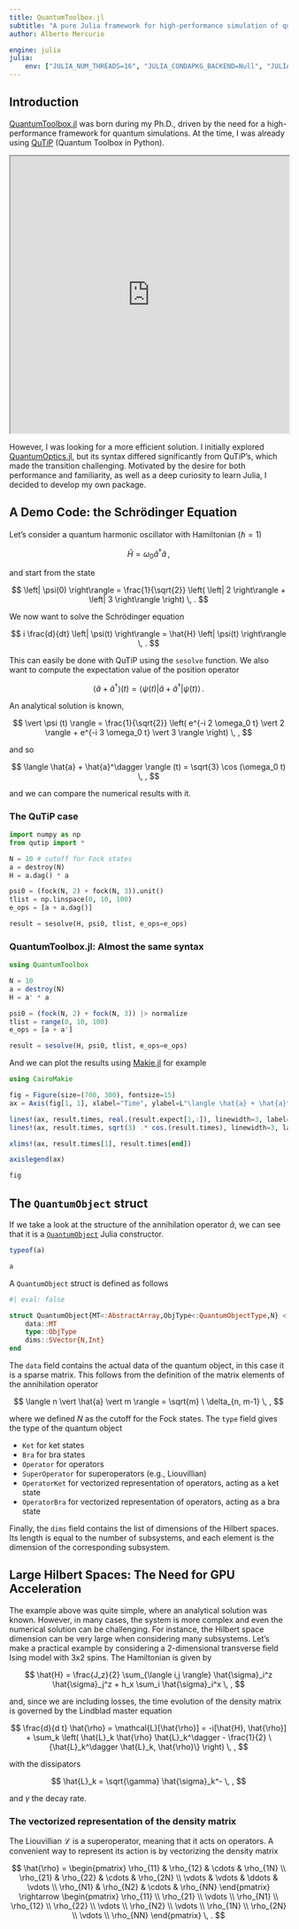 ```yaml
---
title: QuantumToolbox.jl
subtitle: "A pure Julia framework for high-performance simulation of quantum systems"
author: Alberto Mercurio

engine: julia
julia:
    env: ["JULIA_NUM_THREADS=16", "JULIA_CONDAPKG_BACKEND=Null", "JULIA_PYTHONCALL_EXE=../pyenv/bin/python"]
---
```


## Introduction

[QuantumToolbox.jl](https://github.com/qutip/QuantumToolbox.jl) was born during my Ph.D., driven by the need for a high-performance framework for quantum simulations. At the time, I was already using [QuTiP](https://github.com/qutip/qutip) (Quantum Toolbox in Python).

```{=html}
<iframe src="https://qutip.org" width="100%" height="500px"></iframe>
```

However, I was looking for a more efficient solution. I initially explored [QuantumOptics.jl](https://github.com/qojulia/QuantumOptics.jl), but its syntax differed significantly from QuTiP’s, which made the transition challenging. Motivated by the desire for both performance and familiarity, as well as a deep curiosity to learn Julia, I decided to develop my own package.

## A Demo Code: the Schrödinger Equation

Let's consider a quantum harmonic oscillator with Hamiltonian ($\hbar = 1$)

$$
\hat{H} = \omega_0 \hat{a}^\dagger \hat{a} \, ,
$$

and start from the state

$$
\left| \psi(0) \right\rangle = \frac{1}{\sqrt{2}} \left( \left| 2 \right\rangle + \left| 3 \right\rangle \right) \, .
$$

We now want to solve the Schrödinger equation

$$
i \frac{d}{dt} \left| \psi(t) \right\rangle = \hat{H} \left| \psi(t) \right\rangle \, .
$$

This can easily be done with QuTiP using the `sesolve` function. We also want to compute the expectation value of the position operator

$$
\left\langle \hat{a} + \hat{a}^\dagger \right\rangle (t) = \left\langle \psi(t) \right| \hat{a} + \hat{a}^\dagger \left| \psi(t) \right\rangle \, .
$$

An analytical solution is known, 

$$
\vert \psi (t) \rangle = \frac{1}{\sqrt{2}} \left( e^{-i 2 \omega_0 t} \vert 2 \rangle + e^{-i 3 \omega_0 t} \vert 3 \rangle \right) \, ,
$$

and so

$$
\langle \hat{a} + \hat{a}^\dagger \rangle (t) = \sqrt{3} \cos (\omega_0 t) \, ,
$$

and we can compare the numerical results with it.

### The QuTiP case

```python
import numpy as np
from qutip import *

N = 10 # cutoff for Fock states
a = destroy(N)
H = a.dag() * a

psi0 = (fock(N, 2) + fock(N, 3)).unit()
tlist = np.linspace(0, 10, 100)
e_ops = [a + a.dag()]

result = sesolve(H, psi0, tlist, e_ops=e_ops)
```

### QuantumToolbox.jl: Almost the same syntax


```julia
using QuantumToolbox

N = 10
a = destroy(N)
H = a' * a

psi0 = (fock(N, 2) + fock(N, 3)) |> normalize
tlist = range(0, 10, 100)
e_ops = [a + a']

result = sesolve(H, psi0, tlist, e_ops=e_ops)
```

And we can plot the results using [Makie.jl](https://github.com/MakieOrg/Makie.jl) for example


```julia
using CairoMakie

fig = Figure(size=(700, 300), fontsize=15)
ax = Axis(fig[1, 1], xlabel="Time", ylabel=L"\langle \hat{a} + \hat{a}^\dagger \rangle")

lines!(ax, result.times, real.(result.expect[1,:]), linewidth=3, label="Numerical")
lines!(ax, result.times, sqrt(3) .* cos.(result.times), linewidth=3, label="Analytical", linestyle=:dash)

xlims!(ax, result.times[1], result.times[end])

axislegend(ax)

fig
```

## The `QuantumObject` struct

If we take a look at the structure of the annihilation operator $\hat{a}$, we can see that it is a [`QuantumObject`](https://qutip.org/QuantumToolbox.jl/stable/resources/api#QuantumToolbox.QuantumObject) Julia constructor.

```julia
typeof(a)
```

```julia
a
```

A `QuantumObject` struct is defined as follows

```julia
#| eval: false

struct QuantumObject{MT<:AbstractArray,ObjType<:QuantumObjectType,N} <: AbstractQuantumObject{MT,ObjType,N}
    data::MT
    type::ObjType
    dims::SVector{N,Int}
end
```

The `data` field contains the actual data of the quantum object, in this case it is a sparse matrix. This follows from the definition of the matrix elements of the annihilation operator

$$
\langle n \vert \hat{a} \vert m \rangle = \sqrt{m} \ \delta_{n, m-1} \, ,
$$

where we defined $N$ as the cutoff for the Fock states. The `type` field gives the type of the quantum object

- `Ket` for ket states
- `Bra` for bra states
- `Operator` for operators
- `SuperOperator` for superoperators (e.g., Liouvillian)
- `OperatorKet` for vectorized representation of operators, acting as a ket state
- `OperatorBra` for vectorized representation of operators, acting as a bra state

Finally, the `dims` field contains the list of dimensions of the Hilbert spaces. Its length is equal to the number of subsystems, and each element is the dimension of the corresponding subsystem.

## Large Hilbert Spaces: The Need for GPU Acceleration

The example above was quite simple, where an analytical solution was known. However, in many cases, the system is more complex and even the numerical solution can be challenging. For instance, the Hilbert space dimension can be very large when considering many subsystems. Let's make a practical example by considering a 2-dimensional transverse field Ising model with 3x2 spins. The Hamiltonian is given by

$$
\hat{H} = \frac{J_z}{2} \sum_{\langle i,j \rangle} \hat{\sigma}_i^z \hat{\sigma}_j^z + h_x \sum_i \hat{\sigma}_i^x \, ,
$$

and, since we are including losses, the time evolution of the density matrix is governed by the Lindblad master equation

$$
\frac{d}{d t} \hat{\rho} = \mathcal{L}[\hat{\rho}] = -i[\hat{H}, \hat{\rho}] + \sum_k \left( \hat{L}_k \hat{\rho} \hat{L}_k^\dagger - \frac{1}{2} \{\hat{L}_k^\dagger \hat{L}_k, \hat{\rho}\} \right) \, ,
$$

with the dissipators

$$
\hat{L}_k = \sqrt{\gamma} \hat{\sigma}_k^- \, ,
$$

and $\gamma$ the decay rate.

### The vectorized representation of the density matrix

The Liouvillian $\mathcal{L}$ is a superoperator, meaning that it acts on operators. A convenient way to represent its action is by vectorizing the density matrix

$$
\hat{\rho} =
\begin{pmatrix}
\rho_{11} & \rho_{12} & \cdots & \rho_{1N} \\
\rho_{21} & \rho_{22} & \cdots & \rho_{2N} \\
\vdots & \vdots & \ddots & \vdots \\
\rho_{N1} & \rho_{N2} & \cdots & \rho_{NN}
\end{pmatrix}
\rightarrow
\begin{pmatrix}
\rho_{11} \\
\rho_{21} \\
\vdots \\
\rho_{N1} \\
\rho_{12} \\
\rho_{22} \\
\vdots \\
\rho_{N2} \\
\vdots \\
\rho_{1N} \\
\rho_{2N} \\
\vdots \\
\rho_{NN}
\end{pmatrix} \, .
$$
